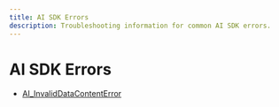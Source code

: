 ```yaml
---
title: AI SDK Errors
description: Troubleshooting information for common AI SDK errors.
---
```


# AI SDK Errors

- [ AI_InvalidDataContentError ](/docs/troubleshooting/ai-sdk-errors/ai-invalid-data-content-error)
